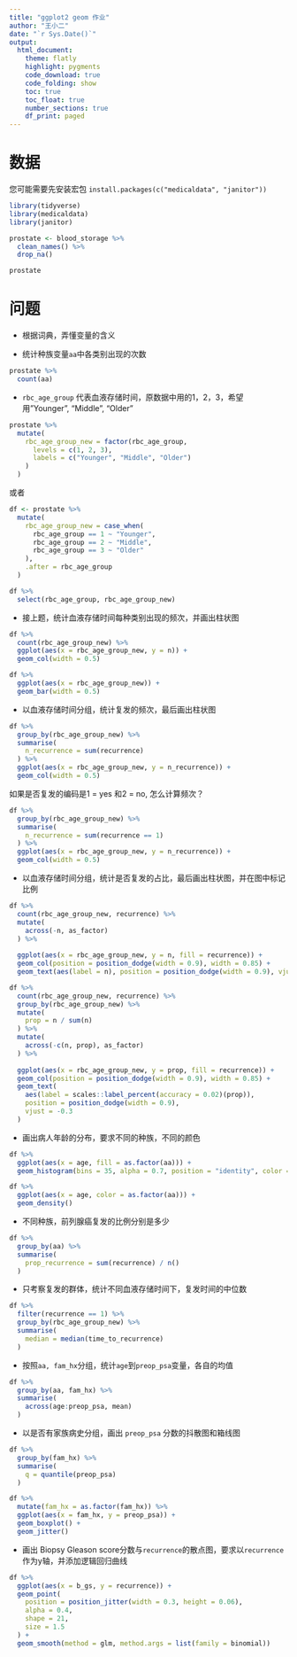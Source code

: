 ```yaml
---
title: "ggplot2 geom 作业"
author: "王小二"
date: "`r Sys.Date()`"
output: 
  html_document:
    theme: flatly
    highlight: pygments
    code_download: true
    code_folding: show
    toc: true
    toc_float: true
    number_sections: true
    df_print: paged
---
```





# 数据

您可能需要先安装宏包 `install.packages(c("medicaldata", "janitor"))`

```r
library(tidyverse)
library(medicaldata)
library(janitor)  

prostate <- blood_storage %>%
  clean_names() %>% 
  drop_na()

prostate
```

# 问题

- 根据词典，弄懂变量的含义


- 统计种族变量`aa`中各类别出现的次数
```r
prostate %>% 
  count(aa)
```

- `rbc_age_group` 代表血液存储时间，原数据中用的1，2，3，希望用"Younger", "Middle", "Older"

```r
prostate %>%
  mutate(
    rbc_age_group_new = factor(rbc_age_group,
      levels = c(1, 2, 3),
      labels = c("Younger", "Middle", "Older")
    )
  )
```

或者
```r
df <- prostate %>% 
  mutate(
    rbc_age_group_new = case_when(
      rbc_age_group == 1 ~ "Younger", 
      rbc_age_group == 2 ~ "Middle", 
      rbc_age_group == 3 ~ "Older"
    ),
    .after = rbc_age_group
  ) 

df %>% 
  select(rbc_age_group, rbc_age_group_new)
```

- 接上题，统计血液存储时间每种类别出现的频次，并画出柱状图

```r
df %>% 
  count(rbc_age_group_new) %>% 
  ggplot(aes(x = rbc_age_group_new, y = n)) +
  geom_col(width = 0.5)
```

```r
df %>% 
  ggplot(aes(x = rbc_age_group_new)) +
  geom_bar(width = 0.5)
```

- 以血液存储时间分组，统计复发的频次，最后画出柱状图
```r
df %>% 
  group_by(rbc_age_group_new) %>% 
  summarise(
    n_recurrence = sum(recurrence)
  ) %>% 
  ggplot(aes(x = rbc_age_group_new, y = n_recurrence)) +
  geom_col(width = 0.5)
```


如果是否复发的编码是1 = yes 和2 = no, 怎么计算频次？

```r
df %>% 
  group_by(rbc_age_group_new) %>% 
  summarise(
    n_recurrence = sum(recurrence == 1)
  ) %>% 
  ggplot(aes(x = rbc_age_group_new, y = n_recurrence)) +
  geom_col(width = 0.5)
```


- 以血液存储时间分组，统计是否复发的占比，最后画出柱状图，并在图中标记比例

```r
df %>%
  count(rbc_age_group_new, recurrence) %>%
  mutate(
    across(-n, as_factor)
  ) %>% 
  
  ggplot(aes(x = rbc_age_group_new, y = n, fill = recurrence)) +
  geom_col(position = position_dodge(width = 0.9), width = 0.85) +
  geom_text(aes(label = n), position = position_dodge(width = 0.9), vjust = -0.3) 
```



```r
df %>% 
  count(rbc_age_group_new, recurrence) %>%
  group_by(rbc_age_group_new) %>% 
  mutate(
    prop = n / sum(n) 
  ) %>% 
  mutate(
    across(-c(n, prop), as_factor)
  ) %>%
  
  ggplot(aes(x = rbc_age_group_new, y = prop, fill = recurrence)) +
  geom_col(position = position_dodge(width = 0.9), width = 0.85) +
  geom_text(
    aes(label = scales::label_percent(accuracy = 0.02)(prop)), 
    position = position_dodge(width = 0.9), 
    vjust = -0.3
  ) 
```

- 画出病人年龄的分布，要求不同的种族，不同的颜色
```r
df %>% 
  ggplot(aes(x = age, fill = as.factor(aa))) +
  geom_histogram(bins = 35, alpha = 0.7, position = "identity", color = "white")
```


```r
df %>% 
  ggplot(aes(x = age, color = as.factor(aa))) +
  geom_density()
```

- 不同种族，前列腺癌复发的比例分别是多少
```r
df %>% 
  group_by(aa) %>% 
  summarise(
    prop_recurrence = sum(recurrence) / n()
  )

```


- 只考察复发的群体，统计不同血液存储时间下，复发时间的中位数
```r
df %>% 
  filter(recurrence == 1) %>% 
  group_by(rbc_age_group_new) %>% 
  summarise(
    median = median(time_to_recurrence) 
  )
```


- 按照`aa, fam_hx`分组，统计`age`到`preop_psa`变量，各自的均值
```r
df %>% 
  group_by(aa, fam_hx) %>% 
  summarise(
    across(age:preop_psa, mean)
  )

```

- 以是否有家族病史分组，画出 `preop_psa` 分数的抖散图和箱线图
```r
df %>% 
  group_by(fam_hx) %>% 
  summarise(
    q = quantile(preop_psa)
  )
```

```r
df %>% 
  mutate(fam_hx = as.factor(fam_hx)) %>% 
  ggplot(aes(x = fam_hx, y = preop_psa)) +
  geom_boxplot() +
  geom_jitter()
```


- 画出 Biopsy Gleason score分数与`recurrence`的散点图，要求以`recurrence`作为y轴，并添加逻辑回归曲线


```r
df %>% 
  ggplot(aes(x = b_gs, y = recurrence)) +
  geom_point(
    position = position_jitter(width = 0.3, height = 0.06),
    alpha = 0.4,
    shape = 21,
    size = 1.5
  ) +
  geom_smooth(method = glm, method.args = list(family = binomial))
```







